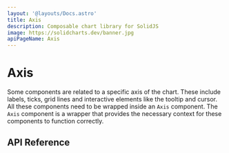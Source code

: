 ```yaml
---
layout: '@layouts/Docs.astro'
title: Axis
description: Composable chart library for SolidJS
image: https://solidcharts.dev/banner.jpg
apiPageName: Axis
---
```


# Axis

Some components are related to a specific axis of the chart. These include labels, ticks, grid lines and interactive elements like the tooltip and cursor. All these components need to be wrapped inside an `Axis` component. The `Axis` component is a wrapper that provides the necessary context for these components to function correctly.

## API Reference

<ApiReference parts={ApiPages[frontmatter.apiPageName]} />

